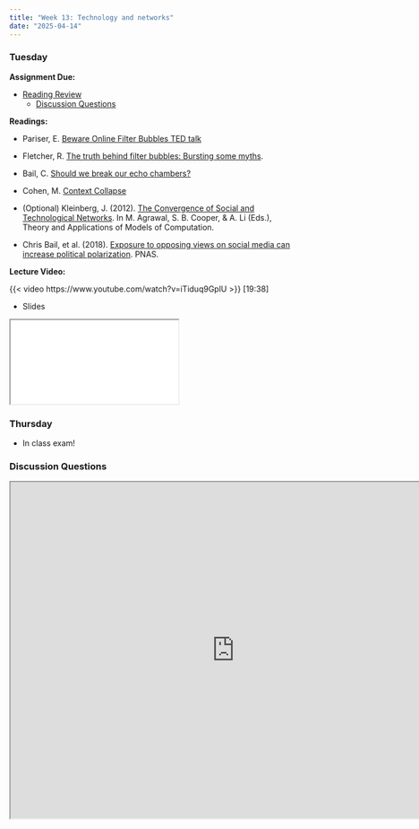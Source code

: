 ```yaml
---
title: "Week 13: Technology and networks"
date: "2025-04-14"
---
```


### Tuesday

**Assignment Due:**

* [Reading Review](/syllabus/syllabus.qmd#reading-review-assignments)
    * [Discussion Questions](#discussion-questions)

**Readings:**

* Pariser, E. [Beware Online Filter Bubbles TED talk](https://www.ted.com/talks/eli_pariser_beware_online_filter_bubbles)
* Fletcher, R. [The truth behind filter bubbles: Bursting some myths](https://reutersinstitute.politics.ox.ac.uk/risj-review/truth-behind-filter-bubbles-bursting-some-myths).
* Bail, C. [Should we break our echo chambers?](https://www.youtube.com/watch?v=nwRm_ssTarE)
* Cohen, M. [Context Collapse](https://www.psychologytoday.com/intl/blog/finding-love-the-scientific-take/202012/context-collapse)

* (Optional) Kleinberg, J. (2012). [The Convergence of Social and Technological Networks](https://link-springer-com.ezproxy.lib.purdue.edu/chapter/10.1007%2F978-3-642-29952-0_8). In M. Agrawal, S. B. Cooper, & A. Li (Eds.), Theory and Applications of Models of Computation.
* Chris Bail, et al. (2018). [Exposure to opposing views on social media can increase political polarization](https://www.pnas.org/content/115/37/9216). PNAS.

**Lecture Video:**

{{< video https://www.youtube.com/watch?v=iTiduq9GplU >}} [19:38]

* Slides

<iframe class='slide-deck' src="/lectures/content_lectures/networks_and_tech.html"></iframe>


### Thursday

* In class exam!

### Discussion Questions

<iframe src="https://pollev-embeds.com/discourses/e5gZH9oLKLIlkWeCP5kiQ/respond" width="800px" height="600px"></iframe>
